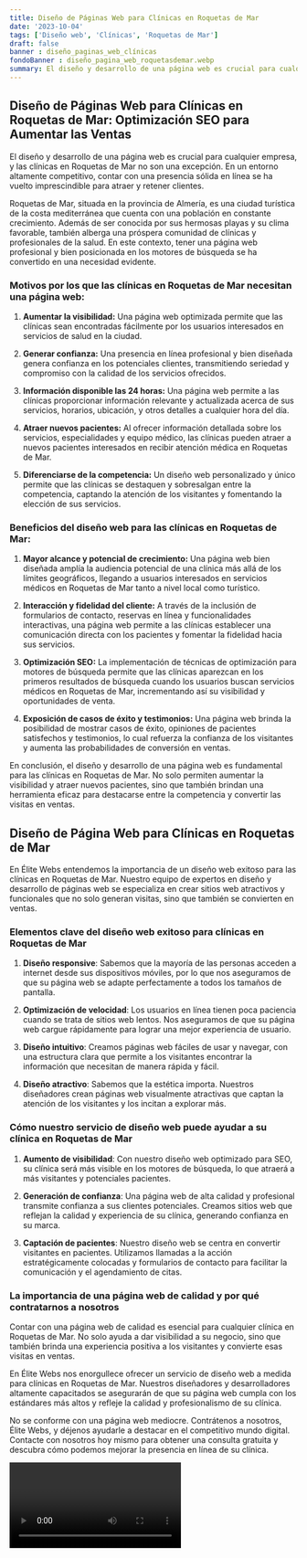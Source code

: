 ```yaml
---
title: Diseño de Páginas Web para Clínicas en Roquetas de Mar
date: '2023-10-04'
tags: ['Diseño web', 'Clínicas', 'Roquetas de Mar']
draft: false
banner : diseño_paginas_web_clínicas
fondoBanner : diseño_pagina_web_roquetasdemar.webp
summary: El diseño y desarrollo de una página web es crucial para cualquier empresa, y las clínicas en Roquetas de Mar no son una excepción. En un entorno altamente competitivo, contar con una presencia sólida en línea se ha vuelto imprescindible para atraer y retener clientes. 
---
```


## Diseño de Páginas Web para Clínicas en Roquetas de Mar: Optimización SEO para Aumentar las Ventas

El diseño y desarrollo de una página web es crucial para cualquier empresa, y las clínicas en Roquetas de Mar no son una excepción. En un entorno altamente competitivo, contar con una presencia sólida en línea se ha vuelto imprescindible para atraer y retener clientes. 

Roquetas de Mar, situada en la provincia de Almería, es una ciudad turística de la costa mediterránea que cuenta con una población en constante crecimiento. Además de ser conocida por sus hermosas playas y su clima favorable, también alberga una próspera comunidad de clínicas y profesionales de la salud. En este contexto, tener una página web profesional y bien posicionada en los motores de búsqueda se ha convertido en una necesidad evidente.

### Motivos por los que las clínicas en Roquetas de Mar necesitan una página web:

1. **Aumentar la visibilidad:** Una página web optimizada permite que las clínicas sean encontradas fácilmente por los usuarios interesados en servicios de salud en la ciudad.

2. **Generar confianza:** Una presencia en línea profesional y bien diseñada genera confianza en los potenciales clientes, transmitiendo seriedad y compromiso con la calidad de los servicios ofrecidos.

3. **Información disponible las 24 horas:** Una página web permite a las clínicas proporcionar información relevante y actualizada acerca de sus servicios, horarios, ubicación, y otros detalles a cualquier hora del día.

4. **Atraer nuevos pacientes:** Al ofrecer información detallada sobre los servicios, especialidades y equipo médico, las clínicas pueden atraer a nuevos pacientes interesados en recibir atención médica en Roquetas de Mar.

5. **Diferenciarse de la competencia:** Un diseño web personalizado y único permite que las clínicas se destaquen y sobresalgan entre la competencia, captando la atención de los visitantes y fomentando la elección de sus servicios.

### Beneficios del diseño web para las clínicas en Roquetas de Mar:

1. **Mayor alcance y potencial de crecimiento:** Una página web bien diseñada amplía la audiencia potencial de una clínica más allá de los límites geográficos, llegando a usuarios interesados en servicios médicos en Roquetas de Mar tanto a nivel local como turístico.

2. **Interacción y fidelidad del cliente:** A través de la inclusión de formularios de contacto, reservas en línea y funcionalidades interactivas, una página web permite a las clínicas establecer una comunicación directa con los pacientes y fomentar la fidelidad hacia sus servicios.

3. **Optimización SEO:** La implementación de técnicas de optimización para motores de búsqueda permite que las clínicas aparezcan en los primeros resultados de búsqueda cuando los usuarios buscan servicios médicos en Roquetas de Mar, incrementando así su visibilidad y oportunidades de venta.

4. **Exposición de casos de éxito y testimonios:** Una página web brinda la posibilidad de mostrar casos de éxito, opiniones de pacientes satisfechos y testimonios, lo cual refuerza la confianza de los visitantes y aumenta las probabilidades de conversión en ventas.

En conclusión, el diseño y desarrollo de una página web es fundamental para las clínicas en Roquetas de Mar. No solo permiten aumentar la visibilidad y atraer nuevos pacientes, sino que también brindan una herramienta eficaz para destacarse entre la competencia y convertir las visitas en ventas.

<GifSeo />

<Cta />

## Diseño de Página Web para Clínicas en Roquetas de Mar

En Élite Webs entendemos la importancia de un diseño web exitoso para las clínicas en Roquetas de Mar. Nuestro equipo de expertos en diseño y desarrollo de páginas web se especializa en crear sitios web atractivos y funcionales que no solo generan visitas, sino que también se convierten en ventas.

### Elementos clave del diseño web exitoso para clínicas en Roquetas de Mar

1. **Diseño responsive**: Sabemos que la mayoría de las personas acceden a internet desde sus dispositivos móviles, por lo que nos aseguramos de que su página web se adapte perfectamente a todos los tamaños de pantalla.

2. **Optimización de velocidad**: Los usuarios en línea tienen poca paciencia cuando se trata de sitios web lentos. Nos aseguramos de que su página web cargue rápidamente para lograr una mejor experiencia de usuario.

3. **Diseño intuitivo**: Creamos páginas web fáciles de usar y navegar, con una estructura clara que permite a los visitantes encontrar la información que necesitan de manera rápida y fácil.

4. **Diseño atractivo**: Sabemos que la estética importa. Nuestros diseñadores crean páginas web visualmente atractivas que captan la atención de los visitantes y los incitan a explorar más.

### Cómo nuestro servicio de diseño web puede ayudar a su clínica en Roquetas de Mar

1. **Aumento de visibilidad**: Con nuestro diseño web optimizado para SEO, su clínica será más visible en los motores de búsqueda, lo que atraerá a más visitantes y potenciales pacientes.

2. **Generación de confianza**: Una página web de alta calidad y profesional transmite confianza a sus clientes potenciales. Creamos sitios web que reflejan la calidad y experiencia de su clínica, generando confianza en su marca.

3. **Captación de pacientes**: Nuestro diseño web se centra en convertir visitantes en pacientes. Utilizamos llamadas a la acción estratégicamente colocadas y formularios de contacto para facilitar la comunicación y el agendamiento de citas.

### La importancia de una página web de calidad y por qué contratarnos a nosotros

Contar con una página web de calidad es esencial para cualquier clínica en Roquetas de Mar. No solo ayuda a dar visibilidad a su negocio, sino que también brinda una experiencia positiva a los visitantes y convierte esas visitas en ventas.

En Élite Webs nos enorgullece ofrecer un servicio de diseño web a medida para clínicas en Roquetas de Mar. Nuestros diseñadores y desarrolladores altamente capacitados se asegurarán de que su página web cumpla con los estándares más altos y refleje la calidad y profesionalismo de su clínica.

No se conforme con una página web mediocre. Contrátenos a nosotros, Élite Webs, y déjenos ayudarle a destacar en el competitivo mundo digital. Contacte con nosotros hoy mismo para obtener una consulta gratuita y descubra cómo podemos mejorar la presencia en línea de su clínica.

<Video />

<CtaBot job='Clínicas' city='Roquetas de Mar'/>

<Gmaps query='Roquetas de Mar+españa+maps' />